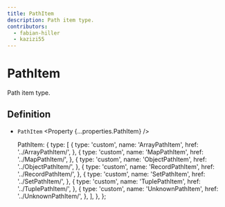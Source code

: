 ```yaml
---
title: PathItem
description: Path item type.
contributors:
  - fabian-hiller
  - kazizi55
---
```



# PathItem

Path item type.

## Definition

- `PathItem` <Property {...properties.PathItem} />

  PathItem: {
    type: [
      {
        type: 'custom',
        name: 'ArrayPathItem',
        href: '../ArrayPathItem/',
      },
      {
        type: 'custom',
        name: 'MapPathItem',
        href: '../MapPathItem/',
      },
      {
        type: 'custom',
        name: 'ObjectPathItem',
        href: '../ObjectPathItem/',
      },
      {
        type: 'custom',
        name: 'RecordPathItem',
        href: '../RecordPathItem/',
      },
      {
        type: 'custom',
        name: 'SetPathItem',
        href: '../SetPathItem/',
      },
      {
        type: 'custom',
        name: 'TuplePathItem',
        href: '../TuplePathItem/',
      },
      {
        type: 'custom',
        name: 'UnknownPathItem',
        href: '../UnknownPathItem/',
      },
    ],
  },
};
